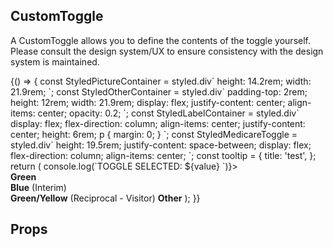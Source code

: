 


<Meta title="Components/ButtonGroup/ToggleButtons/Custom" component={CustomToggle} />

## CustomToggle

A CustomToggle allows you to define the contents of the toggle yourself. Please consult the design system/UX to ensure
consistency with the design system is maintained.

<Preview>
  <Story name="custom toggle demo">
    {() => {
      const StyledPictureContainer = styled.div`
        height: 14.2rem;
        width: 21.9rem;
      `;
      const StyledOtherContainer = styled.div`
        padding-top: 2rem;
        height: 12rem;
        width: 21.9rem;
        display: flex;
        justify-content: center;
        align-items: center;
        opacity: 0.2;
      `;
      const StyledLabelContainer = styled.div`
        display: flex;
        flex-direction: column;
        align-items: center;
        justify-content: center;
        height: 6rem;
        p {
          margin: 0;
        }
      `;
      const StyledMedicareToggle = styled.div`
        height: 19.5rem;
        justify-content: space-between;
        display: flex;
        flex-direction: column;
        align-items: center;
      `;
      const tooltip = {
        title: 'test',
      };
      return (
         <Container>
           <ToggleGroup label="Medicare toggles" name="toggleGroupA" tooltip={tooltip} handleToggle={(value) => console.log(`TOGGLE SELECTED: ${value} `)}>
             <CustomToggle
               name="image"
               id="green"
               value="green"
             >
               <div className="medicare-toggle">
                 <StyledPictureContainer>
                   <Picture
                     src={DEFAULT}
                     srcsets={[{ srcset: DEFAULT }]}
                   />
                 </StyledPictureContainer>
                 <StyledLabelContainer>
                   <Typography variant="body1"><strong>Green</strong></Typography>
                 </StyledLabelContainer>
               </div>
             </CustomToggle>
             <CustomToggle
               name="image"
               id="blue"
               value="blue"
             >
               <div className="medicare-toggle">
                 <StyledPictureContainer>
                   <Picture
                     src={INTERIM}
                     srcsets={[{ srcset: INTERIM }]}
                   />
                 </StyledPictureContainer>
                 <StyledLabelContainer>
                   <Typography variant="body1"><strong>Blue</strong></Typography>
                   <Typography variant="body1" component="span">(Interim)</Typography>
                 </StyledLabelContainer>
               </div>
             </CustomToggle>
             <CustomToggle
               name="image"
               id="yellow"
               value="yellow"
             >
               <StyledMedicareToggle>
                 <StyledPictureContainer>
                   <Picture
                     src={RECIPROCAL}
                     srcsets={[{ srcset: RECIPROCAL }]}
                   />
                 </StyledPictureContainer>
                 <StyledLabelContainer>
                   <Typography variant="body1"><strong>Green/Yellow</strong></Typography>
                   <Typography variant="body1" component="span">(Reciprocal - Visitor)</Typography>
                 </StyledLabelContainer>
               </StyledMedicareToggle>
             </CustomToggle>
             <CustomToggle
               name="image"
               id="other"
               value="other"
             >
               <StyledMedicareToggle>
                 <StyledOtherContainer>
                   <Picture
                     src={OTHER}
                     srcsets={[{ srcset: OTHER }]}
                     imgPosition='center'
                   />
                 </StyledOtherContainer>
                 <StyledLabelContainer>
                   <Typography variant="body1"><strong>Other</strong></Typography>
                 </StyledLabelContainer>
               </StyledMedicareToggle>
             </CustomToggle>
           </ToggleGroup>
         </Container>
      );
    }}
  </Story>
</Preview>

## Props
<Props of={CustomToggle} />
